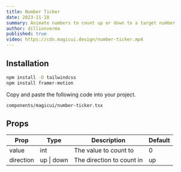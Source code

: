 ```yaml
---
title: Number Ticker
date: 2023-11-18
summary: Animate numbers to count up or down to a target number
author: dillionverma
published: true
video: https://cdn.magicui.design/number-ticker.mp4
---
```


<ComponentPreview name="number-ticker-demo" />

<Steps>

<Step>

## Installation

```bash
npm install -D tailwindcss
npm install framer-motion
```

Copy and paste the following code into your project.

```text
components/magicui/number-ticker.tsx
```

<ComponentSource name="number-ticker" />

</Step>

</Steps>

## Props

| Prop      | Type       | Description               | Default |
| --------- | ---------- | ------------------------- | ------- |
| value     | int        | The value to count to     | 0       |
| direction | up \| down | The direction to count in | up      |
